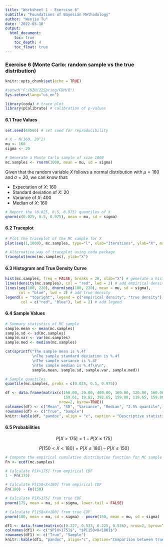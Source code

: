 ```yaml
---
title: "Worksheet 1 - Exercise 6"
subtitle: "Foundations of Bayesian Methodology"
author: "Wenjie Tu"
date: '2022-03-10'
output: 
  html_document:
    toc: true
    toc_depth: 4
    toc_float: true
---
```


### Exercise 6 (Monte Carlo: random sample vs the true distribution)

```r
knitr::opts_chunk$set(echo = TRUE)

#setwd("F:/UZH/22Spring/FBM/R")
Sys.setenv(lang="us_en")
```

```r
library(coda) # trace plot
library(pCalibrate) # calibration of p-values
```

#### 6.1 True Values

```r
set.seed(44566) # set seed for reproducibility

# X ~ N(160, 20^2)
mu <- 160
sigma <- 20

# Generate a Monte Carlo sample of size 1000
mc.samples <- rnorm(1000, mean = mu, sd = sigma)
```


Given that the random variable $X$ follows a normal distribution with $\mu=160$ and $\sigma=20$, we can know that:

* Expectation of $X$: $160$
* Standard deviation of $X$: $20$
* Variance of $X$: $400$
* Median of $X$: $160$

```r
# Report the (0.025, 0.5, 0.975) quantiles of X
qnorm(c(0.025, 0.5, 0.975), mean = mu, sd = sigma)
```

#### 6.2 Traceplot

```r
# Plot the traceplot of the MC sample for X
plot(seq(1,1000), mc.samples, type="l", xlab="Iterations", ylab="X", main="Traceplot")
```

```r
# Alternative way of traceplot using coda package
traceplot(mcmc(mc.samples), ylab="X")
```

#### 6.3 Histogram and True Density Curve

```r
hist(mc.samples, freq = FALSE, breaks = 20, xlab="X") # generate a histogram
lines(density(mc.samples), col = "red", lwd = 2) # add empirical density
lines(seq(100, 220), dnorm(seq(100, 220), mean = mu, sd = sigma), 
      col = "blue", lwd = 2) # add true density
legend(x = "topright", legend = c("empirical density", "true density"), 
       col = c("red", "blue"), lwd = 2) # add legend
```

#### 6.4 Sample Values

```r
# Summary statistics of MC sample
sample.mean <- mean(mc.samples)
sample.sd <- sd(mc.samples)
sample.var <- var(mc.samples)
sample.med <- median(mc.samples)

cat(sprintf("The sample mean is %.4f
            \nThe sample standard deviation is %.4f
            \nThe sample variance is %.4f
            \nThe sample median is %.4f\n\n", 
            sample.mean, sample.sd, sample.var, sample.med))

# Sample quantiles
quantile(mc.samples, probs = c(0.025, 0.5, 0.975))
```

```r
df <- data.frame(matrix(c(160.00, 20.00, 400.00, 160.00, 120.80, 160.00, 199.20, 
                          159.61, 19.82, 392.65, 159.80, 119.65, 159.80, 197.41), 
                        nrow=2, byrow=TRUE))
colnames(df) <- c("Mean", "SD", "Variance", "Median", "2.5% quantile", "50% quantile", "97.5% quantile")
rownames(df) <- c("True", "Sample")
knitr::kable(df, "pandoc", align = "c", caption = "Descriptive statistics")
```

#### 6.5 Probabilities

$$
P[X>175] = 1 - P[X\leq175]
$$

$$
P[150<X<180]=P[X\leq180]-P[X\leq150]
$$

```r
# Compute the empirical cumulative distribution function for MC sample
Fn <- ecdf(mc.samples)

# Calculate P[X>175] from empirical CDF
1 - Fn(175)

# Calculate P[150<X<180] from empirical CDF
Fn(180) - Fn(150)
```

```r
# Calculate P[X>175] from true CDF
pnorm(175, mean = mu, sd = sigma, lower.tail = FALSE)

# Calculate P[150<X<180] from true CDF
pnorm(180, mean = mu, sd = sigma) - pnorm(150, mean = mu, sd = sigma)
```

```r
df1 <- data.frame(matrix(c(0.227, 0.533, 0.225, 0.536), nrow=2, byrow=TRUE))
colnames(df1) <- c("$P[X>175]$", "$P[150<X<180]$")
rownames(df1) <- c("True", "Sample")
knitr::kable(df1, "pandoc", align="c", caption="Comparison between true values and sample values")
```

